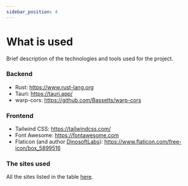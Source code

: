 ```yaml
---
sidebar_position: 4
---
```


# What is used

<head>
  <meta property="og:image" content="https://p-u.vercel.app/assets/meta_visual.png" />
  <meta name="og:url" content="https://polyuploader.vercel.app/code-and-precision/what-is-used" />
  <meta name="twitter:card" content="summary_large_image" />
  <meta name="twitter:image" content="https://p-u.vercel.app/assets/meta_visual.png" />
  <meta name="og:description" content="What is used - PolyUploader. Upload your files remotely to different hosting sites." />
  <meta name="theme-color" content="#4f46e5" />
</head>

Brief description of the technologies and tools used for the project.

### Backend

- Rust: https://www.rust-lang.org
- Tauri: https://tauri.app/
- warp-cors: https://github.com/Bassetts/warp-cors

### Frontend

- Tailwind CSS: https://tailwindcss.com/
- Font Awesome: https://fontawesome.com
- Flaticon (and author [DinosoftLabs](https://www.flaticon.com/authors/dinosoftlabs)): https://www.flaticon.com/free-icon/box_5899516

### The sites used

All the sites listed in the table [here](/supported-hosts-and-capabilities).

